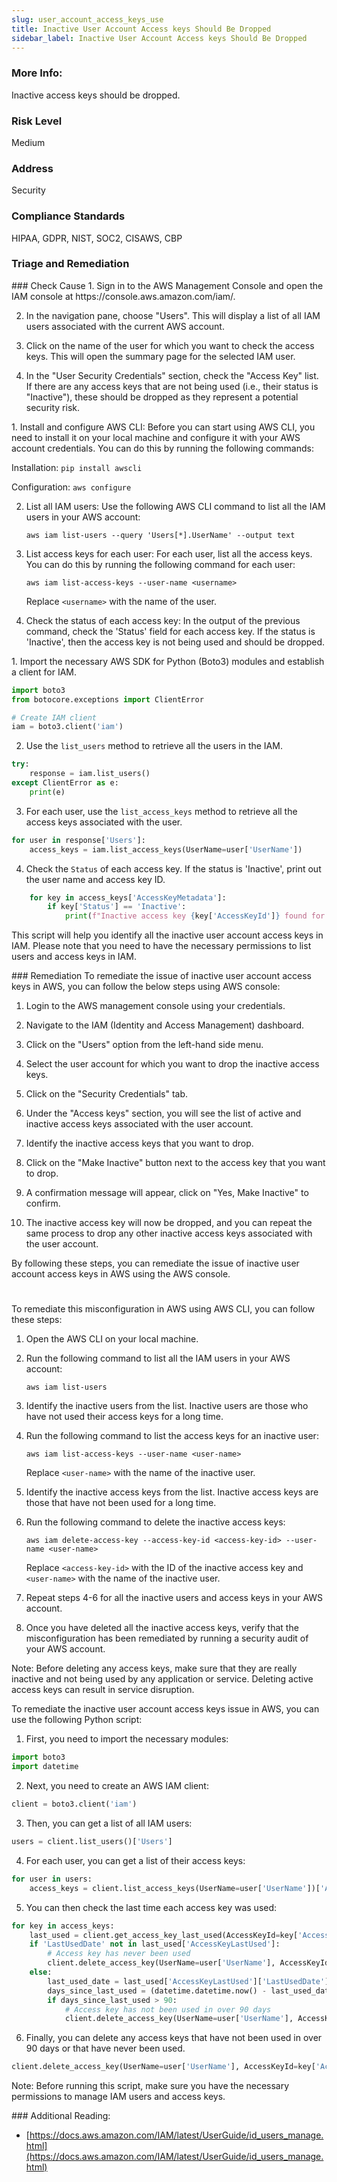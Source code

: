 ```yaml
---
slug: user_account_access_keys_use
title: Inactive User Account Access keys Should Be Dropped
sidebar_label: Inactive User Account Access keys Should Be Dropped
---
```


### More Info:

Inactive access keys should be dropped.

### Risk Level

Medium

### Address

Security

### Compliance Standards

HIPAA, GDPR, NIST, SOC2, CISAWS, CBP


### Triage and Remediation
<Tabs>

<Tab title='Cause'>
### Check Cause
<AccordionGroup>
<Accordion title='Using Console' defaultOpen='true'>
1. Sign in to the AWS Management Console and open the IAM console at https://console.aws.amazon.com/iam/.

2. In the navigation pane, choose "Users". This will display a list of all IAM users associated with the current AWS account.

3. Click on the name of the user for which you want to check the access keys. This will open the summary page for the selected IAM user.

4. In the "User Security Credentials" section, check the "Access Key" list. If there are any access keys that are not being used (i.e., their status is "Inactive"), these should be dropped as they represent a potential security risk.
</Accordion>

<Accordion title='Using CLI'>
1. Install and configure AWS CLI: Before you can start using AWS CLI, you need to install it on your local machine and configure it with your AWS account credentials. You can do this by running the following commands:

   Installation: `pip install awscli`
   
   Configuration: `aws configure`

2. List all IAM users: Use the following AWS CLI command to list all the IAM users in your AWS account:

   `aws iam list-users --query 'Users[*].UserName' --output text`

3. List access keys for each user: For each user, list all the access keys. You can do this by running the following command for each user:

   `aws iam list-access-keys --user-name <username>`

   Replace `<username>` with the name of the user.

4. Check the status of each access key: In the output of the previous command, check the 'Status' field for each access key. If the status is 'Inactive', then the access key is not being used and should be dropped.
</Accordion>

<Accordion title='Using Python'>
1. Import the necessary AWS SDK for Python (Boto3) modules and establish a client for IAM. 

```python
import boto3
from botocore.exceptions import ClientError

# Create IAM client
iam = boto3.client('iam')
```

2. Use the `list_users` method to retrieve all the users in the IAM. 

```python
try:
    response = iam.list_users()
except ClientError as e:
    print(e)
```

3. For each user, use the `list_access_keys` method to retrieve all the access keys associated with the user.

```python
for user in response['Users']:
    access_keys = iam.list_access_keys(UserName=user['UserName'])
```

4. Check the `Status` of each access key. If the status is 'Inactive', print out the user name and access key ID.

```python
    for key in access_keys['AccessKeyMetadata']:
        if key['Status'] == 'Inactive':
            print(f"Inactive access key {key['AccessKeyId']} found for user {user['UserName']}")
```

This script will help you identify all the inactive user account access keys in IAM. Please note that you need to have the necessary permissions to list users and access keys in IAM.
</Accordion>

</AccordionGroup>
</Tab>

<Tab title='Remediation'>
### Remediation

<AccordionGroup>
<Accordion title='Using Console' defaultOpen='true'>
To remediate the issue of inactive user account access keys in AWS, you can follow the below steps using AWS console:

1. Login to the AWS management console using your credentials.

2. Navigate to the IAM (Identity and Access Management) dashboard.

3. Click on the "Users" option from the left-hand side menu.

4. Select the user account for which you want to drop the inactive access keys.

5. Click on the "Security Credentials" tab.

6. Under the "Access keys" section, you will see the list of active and inactive access keys associated with the user account.

7. Identify the inactive access keys that you want to drop.

8. Click on the "Make Inactive" button next to the access key that you want to drop.

9. A confirmation message will appear, click on "Yes, Make Inactive" to confirm.

10. The inactive access key will now be dropped, and you can repeat the same process to drop any other inactive access keys associated with the user account.

By following these steps, you can remediate the issue of inactive user account access keys in AWS using the AWS console.

#
</Accordion>

<Accordion title='Using CLI'>
To remediate this misconfiguration in AWS using AWS CLI, you can follow these steps:

1. Open the AWS CLI on your local machine.

2. Run the following command to list all the IAM users in your AWS account:

   ```
   aws iam list-users
   ```

3. Identify the inactive users from the list. Inactive users are those who have not used their access keys for a long time.

4. Run the following command to list the access keys for an inactive user:

   ```
   aws iam list-access-keys --user-name <user-name>
   ```

   Replace `<user-name>` with the name of the inactive user.

5. Identify the inactive access keys from the list. Inactive access keys are those that have not been used for a long time.

6. Run the following command to delete the inactive access keys:

   ```
   aws iam delete-access-key --access-key-id <access-key-id> --user-name <user-name>
   ```

   Replace `<access-key-id>` with the ID of the inactive access key and `<user-name>` with the name of the inactive user.

7. Repeat steps 4-6 for all the inactive users and access keys in your AWS account.

8. Once you have deleted all the inactive access keys, verify that the misconfiguration has been remediated by running a security audit of your AWS account.

Note: Before deleting any access keys, make sure that they are really inactive and not being used by any application or service. Deleting active access keys can result in service disruption.
</Accordion>

<Accordion title='Using Python'>
To remediate the inactive user account access keys issue in AWS, you can use the following Python script:

1. First, you need to import the necessary modules:

```python
import boto3
import datetime
```

2. Next, you need to create an AWS IAM client:

```python
client = boto3.client('iam')
```

3. Then, you can get a list of all IAM users:

```python
users = client.list_users()['Users']
```

4. For each user, you can get a list of their access keys:

```python
for user in users:
    access_keys = client.list_access_keys(UserName=user['UserName'])['AccessKeyMetadata']
```

5. You can then check the last time each access key was used:

```python
for key in access_keys:
    last_used = client.get_access_key_last_used(AccessKeyId=key['AccessKeyId'])
    if 'LastUsedDate' not in last_used['AccessKeyLastUsed']:
        # Access key has never been used
        client.delete_access_key(UserName=user['UserName'], AccessKeyId=key['AccessKeyId'])
    else:
        last_used_date = last_used['AccessKeyLastUsed']['LastUsedDate']
        days_since_last_used = (datetime.datetime.now() - last_used_date.replace(tzinfo=None)).days
        if days_since_last_used > 90:
            # Access key has not been used in over 90 days
            client.delete_access_key(UserName=user['UserName'], AccessKeyId=key['AccessKeyId'])
```

6. Finally, you can delete any access keys that have not been used in over 90 days or that have never been used.

```python
client.delete_access_key(UserName=user['UserName'], AccessKeyId=key['AccessKeyId'])
```

Note: Before running this script, make sure you have the necessary permissions to manage IAM users and access keys.
</Accordion>

</AccordionGroup>
</Tab>
</Tabs>
### Additional Reading:

- [https://docs.aws.amazon.com/IAM/latest/UserGuide/id_users_manage.html](https://docs.aws.amazon.com/IAM/latest/UserGuide/id_users_manage.html) 

